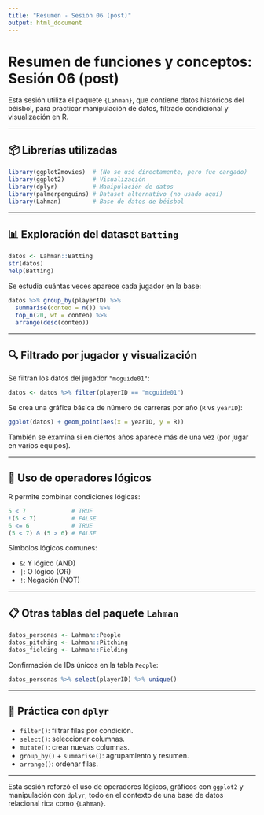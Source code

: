 ```yaml
---
title: "Resumen - Sesión 06 (post)"
output: html_document
---
```


# Resumen de funciones y conceptos: Sesión 06 (post)

Esta sesión utiliza el paquete `{Lahman}`, que contiene datos históricos del béisbol, para practicar manipulación de datos, filtrado condicional y visualización en R.

---

## 📦 Librerías utilizadas

```r
library(ggplot2movies)  # (No se usó directamente, pero fue cargado)
library(ggplot2)        # Visualización
library(dplyr)          # Manipulación de datos
library(palmerpenguins) # Dataset alternativo (no usado aquí)
library(Lahman)         # Base de datos de béisbol
```

---

## 📊 Exploración del dataset `Batting`

```r
datos <- Lahman::Batting
str(datos)
help(Batting)
```

Se estudia cuántas veces aparece cada jugador en la base:

```r
datos %>% group_by(playerID) %>%
  summarise(conteo = n()) %>%
  top_n(20, wt = conteo) %>%
  arrange(desc(conteo))
```

---

## 🔍 Filtrado por jugador y visualización

Se filtran los datos del jugador `"mcguide01"`:

```r
datos <- datos %>% filter(playerID == "mcguide01")
```

Se crea una gráfica básica de número de carreras por año (`R` vs `yearID`):

```r
ggplot(datos) + geom_point(aes(x = yearID, y = R))
```

También se examina si en ciertos años aparece más de una vez (por jugar en varios equipos).

---

## 🔢 Uso de operadores lógicos

R permite combinar condiciones lógicas:

```r
5 < 7             # TRUE
!(5 < 7)          # FALSE
6 <= 6            # TRUE
(5 < 7) & (5 > 6) # FALSE
```

Símbolos lógicos comunes:

- `&`: Y lógico (AND)
- `|`: O lógico (OR)
- `!`: Negación (NOT)

---

## 📋 Otras tablas del paquete `Lahman`

```r
datos_personas <- Lahman::People
datos_pitching <- Lahman::Pitching
datos_fielding <- Lahman::Fielding
```

Confirmación de IDs únicos en la tabla `People`:

```r
datos_personas %>% select(playerID) %>% unique()
```

---

## 🧪 Práctica con `dplyr`

- `filter()`: filtrar filas por condición.
- `select()`: seleccionar columnas.
- `mutate()`: crear nuevas columnas.
- `group_by()` + `summarise()`: agrupamiento y resumen.
- `arrange()`: ordenar filas.

---

Esta sesión reforzó el uso de operadores lógicos, gráficos con `ggplot2` y manipulación con `dplyr`, todo en el contexto de una base de datos relacional rica como `{Lahman}`.
